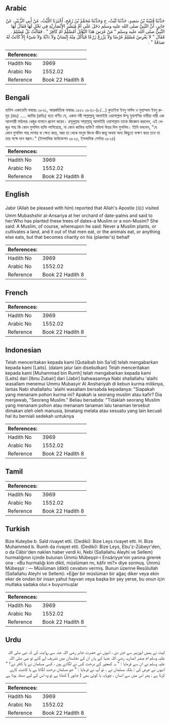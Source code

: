 ## Arabic


<div dir="rtl" lang="ar" style={{fontSize:'larger',backgroundColor:'#f8f9fa',padding:20}}>
حَدَّثَنَا قُتَيْبَةُ بْنُ سَعِيدٍ، حَدَّثَنَا لَيْثٌ، ح وَحَدَّثَنَا مُحَمَّدُ بْنُ رُمْحٍ، أَخْبَرَنَا اللَّيْثُ، عَنْ أَبِي الزُّبَيْرِ، عَنْ جَابِرٍ، أَنَّ النَّبِيَّ صلى الله عليه وسلم دَخَلَ عَلَى أُمِّ مُبَشِّرٍ الأَنْصَارِيَّةِ فِي نَخْلٍ لَهَا فَقَالَ لَهَا النَّبِيُّ صلى الله عليه وسلم ‏"‏ مَنْ غَرَسَ هَذَا النَّخْلَ أَمُسْلِمٌ أَمْ كَافِرٌ ‏"‏ ‏.‏ فَقَالَتْ بَلْ مُسْلِمٌ ‏.‏ فَقَالَ ‏"‏ لاَ يَغْرِسُ مُسْلِمٌ غَرْسًا وَلاَ يَزْرَعُ زَرْعًا فَيَأْكُلَ مِنْهُ إِنْسَانٌ وَلاَ دَابَّةٌ وَلاَ شَىْءٌ إِلاَّ كَانَتْ لَهُ صَدَقَةٌ ‏"‏ ‏.‏
</div>
<div style={{backgroundColor:'#f8f9fa',padding:20, marginBottom: 10}}><table> <thead> <tr> <th>References:</th> <th></th> </tr> </thead> <tbody><tr><td>Hadith No</td><td>3969</td></tr><tr><td>Arabic No</td><td>1552.02</td></tr><tr><td>Reference</td><td>Book 22 Hadith 8</td></tr></tbody></table></div>

## Bengali


<div dir="ltr" lang="bn" style={{fontSize:'larger',backgroundColor:'#f8f9fa',padding:20}}>
হাদিস একাডেমি নাম্বারঃ ৩৮৬১, আন্তর্জাতিক নাম্বারঃ ১৫৫২ ৩৮৬১-(৮/...) কুতাইবা ইবনু সাঈদ ও মুহাম্মাদ ইবনু রুমূহ (রহঃ) ..... জাবির (রাযিঃ) হতে বর্ণিত যে, একদা নবী সাল্লাল্লাহু আলাইহি ওয়াসাল্লাম উম্মু মুবাশশির নাখীয়া নাম্নী এক আনসারী মহিলার খেজুর বাগানে প্রবেশ করেন। রসূলুল্লাহ সাল্লাল্লাহু আলাইহি ওয়াসাল্লাম তাকে জিজ্ঞেস করলেন, এই খেজুর গাছ কি কোন মুসলিম ব্যক্তি লাগিয়েছে, না কোন কাফির ব্যক্তি? মহিলা উত্তর দিল মুসলিম। তিনি বললেন, "যে কোন মুসলিম গাছ লাগায় বা ক্ষেত করে, আর তা থেকে মানুষ কিংবা জীব জন্তু অথবা অন্য কিছুতে ভক্ষণ করে তবে তা তার পক্ষে দান স্বরূপ।" (ইসলামিক ফাউন্ডেশন ৩৮২৫, ইসলামিক সেন্টার ৩৮২৪)
</div>
<div style={{backgroundColor:'#f8f9fa',padding:20, marginBottom: 10}}><table> <thead> <tr> <th>References:</th> <th></th> </tr> </thead> <tbody><tr><td>Hadith No</td><td>3969</td></tr><tr><td>Arabic No</td><td>1552.02</td></tr><tr><td>Reference</td><td>Book 22 Hadith 8</td></tr></tbody></table></div>

## English


<div dir="ltr" lang="en" style={{fontSize:'larger',backgroundColor:'#f8f9fa',padding:20}}>
Jabir (Allah be pleased with him) reported that Allah's Apostle (ﷺ) visited Umm Mubashshir al-Ansariya at her orchard of date-palms and said to her:Who has planted these trees of dates-a Muslim or a non-Musim? She said: A Muslim, of course, whereupon he said: Never a Muslim plants, or cultivates a land, and it out of that men eat, or the animals eat, or anything else eats, but that becomes charity on his (planter's) behalf
</div>
<div style={{backgroundColor:'#f8f9fa',padding:20, marginBottom: 10}}><table> <thead> <tr> <th>References:</th> <th></th> </tr> </thead> <tbody><tr><td>Hadith No</td><td>3969</td></tr><tr><td>Arabic No</td><td>1552.02</td></tr><tr><td>Reference</td><td>Book 22 Hadith 8</td></tr></tbody></table></div>

## French


<div dir="ltr" lang="fr" style={{fontSize:'larger',backgroundColor:'#f8f9fa',padding:20}}>

</div>
<div style={{backgroundColor:'#f8f9fa',padding:20, marginBottom: 10}}><table> <thead> <tr> <th>References:</th> <th></th> </tr> </thead> <tbody><tr><td>Hadith No</td><td>3969</td></tr><tr><td>Arabic No</td><td>1552.02</td></tr><tr><td>Reference</td><td>Book 22 Hadith 8</td></tr></tbody></table></div>

## Indonesian


<div dir="ltr" lang="id" style={{fontSize:'larger',backgroundColor:'#f8f9fa',padding:20}}>
Telah menceritakan kepada kami [Qutaibah bin Sa'id] telah mengabarkan kepada kami [Laits]. (dalam jalur lain disebutkan) Telah menceritakan kepada kami [Muhammad bin Rumh] telah mengabarkan kepada kami [Laits] dari [Ibnu Zubair] dari [Jabir] bahwasannya Nabi shallallahu 'alaihi wasallam menemui Ummu Mubasyir Al Anshariyah di kebun kurma miliknya, lantas Nabi shallallahu 'alaihi wasallam bersabda kepadanya: "Siapakah yang menanam pohon kurma ini? Apakah ia seorang muslim atau kafir? Dia menjawab, "Seorang Muslim." Beliau bersabda: "Tidaklah seorang Muslim yang menanam pohon atau menanam tanaman lalu tanaman tersebut dimakan oleh oleh manusia, binatang melata atau sesuatu yang lain kecuali hal itu berniali sedekah untuknya
</div>
<div style={{backgroundColor:'#f8f9fa',padding:20, marginBottom: 10}}><table> <thead> <tr> <th>References:</th> <th></th> </tr> </thead> <tbody><tr><td>Hadith No</td><td>3969</td></tr><tr><td>Arabic No</td><td>1552.02</td></tr><tr><td>Reference</td><td>Book 22 Hadith 8</td></tr></tbody></table></div>

## Tamil


<div dir="ltr" lang="ta" style={{fontSize:'larger',backgroundColor:'#f8f9fa',padding:20}}>

</div>
<div style={{backgroundColor:'#f8f9fa',padding:20, marginBottom: 10}}><table> <thead> <tr> <th>References:</th> <th></th> </tr> </thead> <tbody><tr><td>Hadith No</td><td>3969</td></tr><tr><td>Arabic No</td><td>1552.02</td></tr><tr><td>Reference</td><td>Book 22 Hadith 8</td></tr></tbody></table></div>

## Turkish


<div dir="ltr" lang="tr" style={{fontSize:'larger',backgroundColor:'#f8f9fa',padding:20}}>
Bize Kuteybe b. Saîd rivayet etti. (Dediki): Bize Leys rivayet etti. H. Bize Muhammed b. Rumh da rivayet etti. (Dediki): Bize Leys, Ebu'z-Zübeyr'den, o da Câbir'den naklen haber verdi ki, Nebi (Sallallahu Aleyhi ve Sellem) hurmalığının içinde bulunan Ümmü Mübeşşir-i Ensâriyye'nin yanına girerek ona : «Bu hurmalığı kim dikti, müslüman mı, kâfir mi?» diye sormuş. Ümmü Mübeşşir : — Müslüman (dikti) cevabını vermiş. Bunun üzerine Resûlullah (Sallallahu Aleyhi ve Sellem): «Eğer bir müslüman bir ağaç diker veya ekin eker de ondan bir insan yahut hayvan veya başka bir şey yerse, bu onun için mutlaka sadaka olur.» buyurmuşlar
</div>
<div style={{backgroundColor:'#f8f9fa',padding:20, marginBottom: 10}}><table> <thead> <tr> <th>References:</th> <th></th> </tr> </thead> <tbody><tr><td>Hadith No</td><td>3969</td></tr><tr><td>Arabic No</td><td>1552.02</td></tr><tr><td>Reference</td><td>Book 22 Hadith 8</td></tr></tbody></table></div>

## Urdu


<div dir="rtl" lang="ur" style={{fontSize:'larger',backgroundColor:'#f8f9fa',padding:20}}>
لیث نے ہمیں ابوزبیر سے خبر دی ، انہوں نے حضرت جابر رضی اللہ عنہ سے روایت کی کہ نبی صلی اللہ علیہ وسلم ام مبشر انصاریہ رضی اللہ عنہا کے ہاں ان کے نخلستان میں تشریف لے گئے تو نبی صلی اللہ علیہ وسلم نے ان سے فرمایا : " یہ کھجور کے درخت کس نے لگائے ہیں ، کسی مسلمان نے یا کافر نے؟ " انہوں نے عرض کی : بلکہ مسلمان نے ۔ تو آپ نے فرمایا : " جو مسلمان درخت لگاتا ہے یا کاشت کاری کرتا ہے ، پھر اس میں سے انسان ، چوپایہ یا کوئی بھی ( جانور ) کھاتا ہے تو وہ اس کے لیے صدقہ ہوتا ہے
</div>
<div style={{backgroundColor:'#f8f9fa',padding:20, marginBottom: 10}}><table> <thead> <tr> <th>References:</th> <th></th> </tr> </thead> <tbody><tr><td>Hadith No</td><td>3969</td></tr><tr><td>Arabic No</td><td>1552.02</td></tr><tr><td>Reference</td><td>Book 22 Hadith 8</td></tr></tbody></table></div>